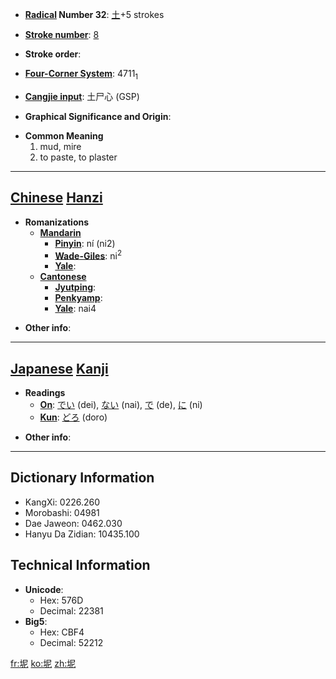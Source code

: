 * '''[[Wiktionary:Chinese radical index| Radical]] Number 32''': [[Wiktionary:Chinese radical index 土|土]]+5 strokes

* '''[[Wiktionary:Chinese total strokes index|Stroke number]]''': [[Wiktionary:Chinese total strokes index 8|8]]

* '''Stroke order''': 

* '''[[Wiktionary:Chinese four corner index|Four-Corner System]]''': 4711<sub>1</sub>

* '''[[Wiktionary:Chinese Cangjie index|Cangjie input]]''': 土尸心 (GSP)

* '''Graphical Significance and Origin''': 

* '''Common Meaning'''
*#mud, mire
*# to paste, to plaster


----

== [[Chinese]] [[Hanzi]] ==

* '''Romanizations'''
** '''[[Mandarin]]'''
*** '''[[Pinyin]]''': ní (ni2)
*** '''[[Wade-Giles]]''': ni<sup>2</sup>
*** '''[[Yale]]''': 
** '''[[Cantonese]]'''
*** '''[[Jyutping]]''':
*** '''[[Penkyamp]]''': 
*** '''[[Yale]]''': nai4

* '''Other info''': 

----

== [[Japanese]] [[Kanji]] ==

* '''Readings'''
** '''[[On]]''': [[でい]] (dei), [[ない]] (nai), [[で]] (de), [[に]] (ni)
** '''[[Kun]]''': [[どろ]] (doro)

* '''Other info''':  

----

== Dictionary Information ==

* KangXi: 0226.260
* Morobashi: 04981
* Dae Jaweon: 0462.030
* Hanyu Da Zidian: 10435.100

== Technical Information ==

* '''Unicode''':
** Hex: 576D
** Decimal: 22381
* '''Big5''':
** Hex: CBF4
** Decimal: 52212

[[fr:坭]]
[[ko:坭]]
[[zh:坭]]